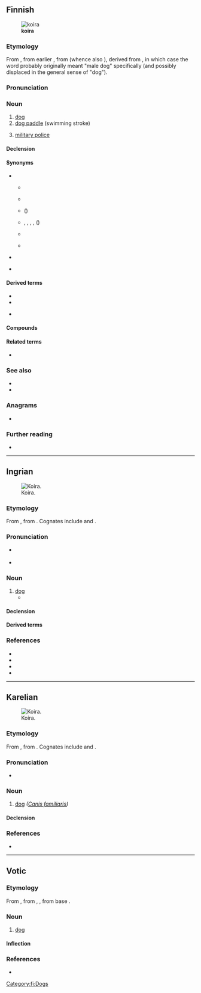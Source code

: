 {{also|Koira}}
==Finnish==
{{wikipedia|lang=fi}}
[[File:Finnish Spitz 600.jpg|thumb|'''koira''']]

===Etymology===
From {{inh|fi|fiu-fin-pro|*koira}}, from earlier {{m|urj-pro||*koj(e)ra}}, from {{inh|fi|urj-pro|*kojera|t=male animal}} (whence also {{m|fi|koiras|t=male animal}}), derived from {{der|fi|urj-pro|*koje||male, man}}, in which case the word probably originally meant "male dog" specifically (and possibly displaced {{m|fi|peni}} in the general sense of "dog").

===Pronunciation===
{{fi-pronunciation}}

===Noun===
{{fi-noun}}

# [[dog]]
# [[dog paddle]] (swimming stroke)
# {{lb|fi|military slang}} [[military police]]

====Declension====
{{fi-decl-koira|koir|||a}}

====Synonyms====
* {{s|dog}}
** {{q|affectionate}} {{l|fi|haukku}}
** {{q|archaic}} {{l|fi|peni}}
** {{q|baby talk}} {{l|fi|hauva}} ({{l|en|doggy}})
** {{q|derogatory}} {{l|fi|hurtta}}, {{l|fi|rakki}}, {{l|fi|piski}}, {{l|fi|murre}}, {{l|fi|tiisti}} ({{l|en|mongrel}})
** {{q|dialectal|humorous}} {{l|fi|hunttu}}
** {{q|slang}} {{l|fi|dogi}}
* {{s|swimming stroke}} {{l|fi|koiranuinti}}
* {{s|military police}} {{l|fi|sotilaspoliisi}}

====Derived terms====
* {{l|fi|koiramainen}}
* {{l|fi|koiruus}}
* {{l|fi|se koira älähtää, johon kalikka kalahtaa||it's the dog that gets hit that yelps}} {{i|refers to the belief that the person protesting loudest is likely to be guilty; used similarly to English {{m|en|a hit dog will holler}}, {{m|en|the lady doth protest too much}}}}

====Compounds====
{{col4-u|fi
|ajokoira
|bernhardinkoira
|dalmatiankoira
|eskimokoira
|faaraokoira
|faraokoira
|hirvikoira
|homekoira
|huumekoira
|hyljekoira
|intianlentäväkoira
|jälkikoira
|jäniskoira
|kahlekoira
|kanakoira
|karhukoira
|kiinanpalatsikoira
|koiraeläimet
|koiraeläin
|koiraemo
|koirakilpailu
|koirakoulu
|koiralauma
|koiranelämä
|koiranhaukunta
|koiranheinä
|koiranheisi
|koiranilma
|koirankarva
|koirankasvattaja
|koirankeksi
|koirankieli
|koirankirppu
|koirankoppi
|koirankorva
|koirankuje
|koirankuri
|koiranköynnös
|koiranleuka
|koirannauris
|koiranpenikka
|koiranpensas
|koiranpentu
|koiranpommi
|koiranputki
|koiranuinti
|koiranuni
|koiranvahti
|koiranvirka
|koiranäyttely
|koirapoliisi
|koirapuisto
|koirarotu
|koirasusi
|koiratappelu
|koiratarha
|koiraurheilu
|koiravahti
|koiravaljakko
|koiravero
|kulkukoira
|kuulokoira
|käyttökoira
|kääpiökoira
|lahokoira
|laiskakoira
|laivakoira
|lammaskoira
|lapinkoira
|lapinporokoira
|lintukoira
|luolakoira
|malmikoira
|maltankoira
|metsästyskoira
|mäyräkoira
|newfoundlandinkoira
|näyttelykoira
|opaskoira
|paimenkoira
|palveluskoira
|pelastuskoira
|pentukoira
|perhoskoira
|poikakoira
|poliisikoira
|pommikoira
|porokoira
|pyreneittenkoira
|rakkikoira
|rauniokoira
|rotukoira
|ruumiskoira
|samojedinkoira
|sankarikoira
|seurakoira
|sotakoira
|supikoira
|susikoira
|sylikoira
|tyttökoira
|uroskoira
|vahtikoira
|vainukoira
|vartiokoira
|verikoira
|vetokoira
|vihikoira
|villakoira
|vinttikoira
}}

====Related terms====
* {{l|fi|koiras}}

===See also===
* {{l|fi|narttu}}
* {{l|fi|penikka}}

===Anagrams===
* {{anagrams|fi|a=aikor|Kairo|kiroa|koria|okria}}

===Further reading===
* {{R:KTSK}}

[[Category:fi:Dogs]]

----

==Ingrian==
[[Image:Husky sitting in snow.jpg|thumb|Koira.]]

===Etymology===
From {{inh|izh|fiu-fin-pro|*koira||male dog}}, from {{inh|izh|urj-pro|*kojera||male animal}}. Cognates include {{cog|fi|koira}} and {{cog|et|koer}}.

===Pronunciation===
* {{a|Hevaha|Soikkola|Ylä-Laukaa}} {{IPA|izh|/ˈkoi̯rɑ/}}
* {{hyph|izh|koi|ra}}

===Noun===
{{head|izh|noun}}

# [[dog]]
#* {{RQ:izh:Bukvari:1936|Ƶucka ono '''koira'''.|Žucka is '''a dog'''.|page=57}}

====Declension====
{{izh-decl/koira|r|r}}
{{izh-decl-table/Ch|koira|koiran|koiraa|koiraa|koiraaz|koirast|koiralle|koiraal|koiralt|koiraks|koiraan|koirat|koiriin|koiria|koirii|koiriiz|koirist|koirille|koiriil|koirilt|koiriks|koiriin}}

====Derived terms====
{{col4|izh
|koirapoika|koiranmarja|koiranputki}}

===References===
* {{R:izh:Junus:1936|page=59}}
* {{R:izh:Nirvi:1971|page=183}}
* {{R:izh:Chernyavskij:2005|page=114}}
* {{R:izh:Konkova:2014|page=72}}

{{C|izh|Canids}}

----

==Karelian==
[[Image:Bob111.JPG|thumb|Koira.]]

===Etymology===
From {{inh|krl|fiu-fin-pro|*koira}}, from {{inh|krl|urj-pro|*kojera}}. Cognates include {{cog|fi|koira}} and {{cog|et|koer}}.

===Pronunciation===
* {{IPA|krl|/ˈkoi̯rɑ/}}

===Noun===
{{krl-noun|koiran|koirua}}

# [[dog]] ''([[Canis familiaris]])''

====Declension====
{{krl-decl/a|koi|r|r}}

===References===
* {{R:krl:Rugoyeva:1999|page=60}}

{{C|krl|Canids}}

----

==Votic==

===Etymology===
From {{inh|vot|fiu-fin-pro|*koira}}, from {{inh|vot|urj-pro|*kojra}}, {{m|urj-pro|*kojera}}, from {{der|vot|urj-pro|-}} base {{m|urj-pro|*koje-||male, human}}.

===Noun===
{{vot-noun|koiraa|koiraa}}

# [[dog]]

====Inflection====
{{vot-decl|koira|koiraa|koiraa|koiraa|koiraz|koirass|koiralõ|koirall|koiralt|koirassi|koirana|koiraka|koiralõssa|koirad|koirõje|koirõit|koirõisõ|koirõiz|koirõiss|koirõilõ|koirõil|koirõlt|koirõissi|koirõina|koirõika|koirõilõssa}}

===References===
* {{R:vot:VKS}}

{{topics|vot|Canids}}